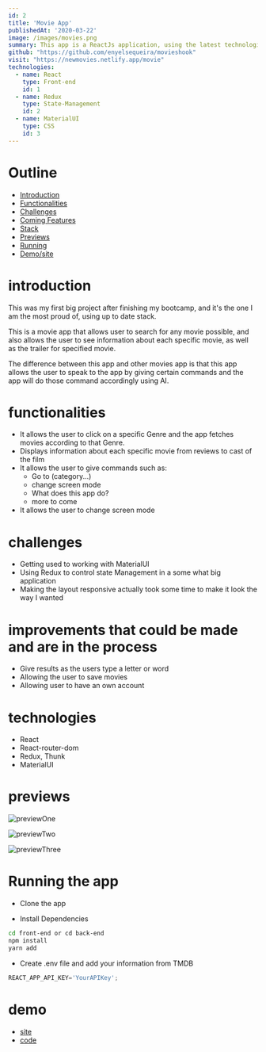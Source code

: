 ```yaml
---
id: 2
title: 'Movie App'
publishedAt: '2020-03-22'
image: /images/movies.png
summary: This app is a ReactJs application, using the latest technologies, such as hooks, scss modules to style and the most important using AI, I've integrated AI to be able to ask a few simple question.
github: "https://github.com/enyelsequeira/movieshook"
visit: "https://newmovies.netlify.app/movie"
technologies:
  - name: React
    type: Front-end
    id: 1
  - name: Redux
    type: State-Management
    id: 2
  - name: MaterialUI
    type: CSS
    id: 3
---
```




# Outline

- [Introduction](#introduction)
- [Functionalities](#functionalities)
- [Challenges](#challenges)
- [Coming Features](#improvements-that-could-be-made-and-are-in-the-process)
- [Stack](#technologies)
- [Previews](#previews)
- [Running](#running-the-app)
- [Demo/site](#demo)

# introduction

This was my first big project after finishing my bootcamp, and it's the one I am the most proud of, using up to date stack.

This is a movie app that allows user to search for any movie possible, and also allows the user to see information about each specific movie, as well as the trailer for specified movie. 

The difference between this app and other movies app is that this app allows the user to speak to the app by giving certain commands and the app will do those command accordingly using <span>AI</span>.


# functionalities 
- It allows the user to click on a specific Genre and the app fetches movies according to that Genre.
- Displays information about each specific movie from reviews to cast of the film
- It allows the user to give commands such as:
  - Go to (category...)
  - change screen mode
  - What does this app do?
  - more to come
- It allows the user to change screen mode


# challenges
- Getting used to working with <span>MaterialUI</span> 
- Using <span> Redux </span> to control state Management in a some what big application
- Making the layout responsive actually took some time to make it look the way I wanted



# improvements that could be made and are in the process
- Give results as the users type a letter or word
- Allowing the user to save movies
- Allowing user to have an own account

# technologies

- React
- React-router-dom
- Redux, Thunk
- MaterialUI



# previews

![previewOne](/images/blog.png)

![previewTwo](/images/blog.png)

![previewThree](/images/blog.png)

# Running the app

- Clone the app

- Install Dependencies

```bash
cd front-end or cd back-end
npm install 
yarn add
```

- Create .env file and add your information from <span>TMDB</span>
```javascript
REACT_APP_API_KEY='YourAPIKey';
```


# demo
- [site](https://newmovies.netlify.app/)
- [code](https://github.com/enyelsequeira/movieshook)